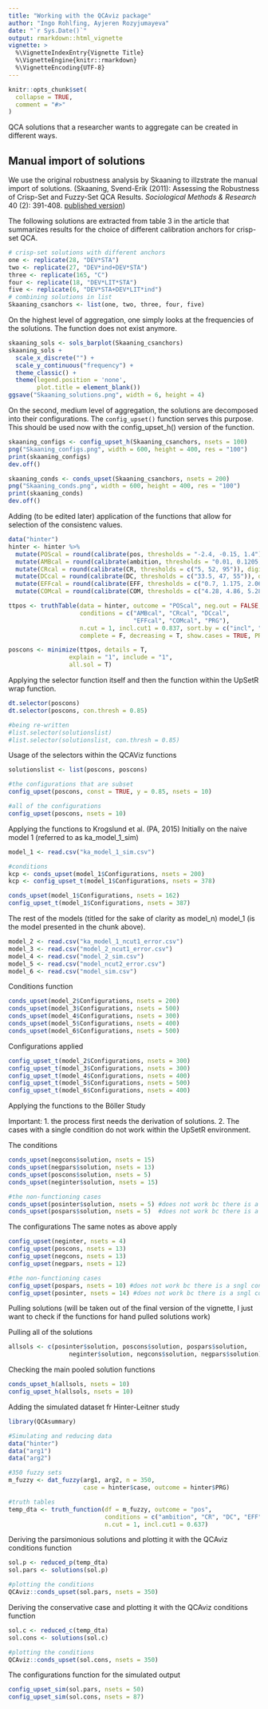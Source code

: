 ```yaml
---
title: "Working with the QCAviz package"
author: "Ingo Rohlfing, Ayjeren Rozyjumayeva"
date: "`r Sys.Date()`"
output: rmarkdown::html_vignette
vignette: >
  %\VignetteIndexEntry{Vignette Title}
  %\VignetteEngine{knitr::rmarkdown}
  %\VignetteEncoding{UTF-8}
---
```


```r
knitr::opts_chunk$set(
  collapse = TRUE,
  comment = "#>"
)
```

QCA solutions that a researcher wants to aggregate can be created in different ways.

## Manual import of solutions
We use the original robustness analysis by Skaaning to illzstrate the manual import of solutions. (Skaaning, Svend-Erik (2011): Assessing the Robustness of Crisp-Set and Fuzzy-Set QCA Results. *Sociological Methods & Research* 40 (2): 391-408. [published version](http://10.1177/0049124111404818))

The following solutions are extracted from table 3 in the article that summarizes results for the choice of different calibration anchors for crisp-set QCA.
```r
# crisp-set solutions with different anchors
one <- replicate(28, "DEV*STA")
two <- replicate(27, "DEV*ind+DEV*STA")
three <- replicate(165, "C")
four <- replicate(18, "DEV*LIT*STA")
five <- replicate(6, "DEV*STA+DEV*LIT*ind")
# combining solutions in list
Skaaning_csanchors <- list(one, two, three, four, five)
```

On the highest level of aggregation, one simply looks at the frequencies of the solutions.
The function does not exist anymore.
```r
skaaning_sols <- sols_barplot(Skaaning_csanchors)
skaaning_sols + 
  scale_x_discrete("") +
  scale_y_continuous("frequency") +
  theme_classic() +
  theme(legend.position = 'none',
        plot.title = element_blank())
ggsave("Skaaning_solutions.png", width = 6, height = 4)
```

On the second, medium level of aggregation, the solutions are decomposed into their configurations. The `config_upset()` function serves this purpose. This should be used now with the config_upset_h() version of the function.
```r
skaaning_configs <- config_upset_h(Skaaning_csanchors, nsets = 100)
png("Skaaning_configs.png", width = 600, height = 400, res = "100")
print(skaaning_configs)
dev.off()
```

```r
skaaning_conds <- conds_upset(Skaaning_csanchors, nsets = 200)
png("Skaaning_conds.png", width = 600, height = 400, res = "100")
print(skaaning_conds)
dev.off()
```

Adding (to be edited later) application of the functions that allow for selection of the consistenc values.

```r
data("hinter")
hinter <- hinter %>% 
  mutate(POScal = round(calibrate(pos, thresholds = "-2.4, -0.15, 1.4"), digits = 2)) %>% 
  mutate(AMBcal = round(calibrate(ambition, thresholds = "0.01, 0.1205, 0.2"), digits = 2)) %>% 
  mutate(CRcal = round(calibrate(CR, thresholds = c("5, 52, 95")), digits = 2)) %>% 
  mutate(DCcal = round(calibrate(DC, thresholds = c("33.5, 47, 55")), digits = 2)) %>% 
  mutate(EFFcal = round(calibrate(EFF, thresholds = c("0.7, 1.175, 2.065")), digits = 2)) %>%
  mutate(COMcal = round(calibrate(COM, thresholds = c("4.28, 4.86, 5.285")), digits = 2))

ttpos <- truthTable(data = hinter, outcome = "POScal", neg.out = FALSE,
                    conditions = c("AMBcal", "CRcal", "DCcal", 
                                   "EFFcal", "COMcal", "PRG"),
                    n.cut = 1, incl.cut1 = 0.837, sort.by = c("incl", "n"), 
                    complete = F, decreasing = T, show.cases = TRUE, PRI = F)

poscons <- minimize(ttpos, details = T, 
                 explain = "1", include = "1",
                 all.sol = T)

```


Applying the selector function itself and then the function within the UpSetR wrap function.

```r
dt.selector(poscons)
dt.selector(poscons, con.thresh = 0.85)

#being re-written
#list.selector(solutionslist)
#list.selector(solutionslist, con.thresh = 0.85)
```


Usage of the selectors within the QCAViz functions
```r
solutionslist <- list(poscons, poscons)

#the configurations that are subset
config_upset(poscons, const = TRUE, y = 0.85, nsets = 10)

#all of the configurations
config_upset(poscons, nsets = 10)
```


Applying the functions to Krogslund et al. (PA, 2015)
Initially on the naive model 1 (referred to as ka_model_1_sim)

```r
model_1 <- read.csv("ka_model_1_sim.csv")

#conditions
kcp <- conds_upset(model_1$Configurations, nsets = 200)
kcp <- config_upset_t(model_1$Configurations, nsets = 378)

conds_upset(model_1$Configurations, nsets = 162)
config_upset_t(model_1$Configurations, nsets = 387)
```


The rest of the models (titled for the sake of clarity as model_n)
model_1 (is the model presented in the chunk above).

```r
model_2 <- read.csv("ka_model_1_ncut1_error.csv")
model_3 <- read.csv("model_2_ncut1_error.csv")
model_4 <- read.csv("model_2_sim.csv")
model_5 <- read.csv("model_ncut2_error.csv")
model_6 <- read.csv("model_sim.csv")
```

Conditions function
```r
conds_upset(model_2$Configurations, nsets = 200)
conds_upset(model_3$Configurations, nsets = 500)
conds_upset(model_4$Configurations, nsets = 300)
conds_upset(model_5$Configurations, nsets = 400)
conds_upset(model_6$Configurations, nsets = 500)
```


Configurations applied
```r
config_upset_t(model_2$Configurations, nsets = 300)
config_upset_t(model_3$Configurations, nsets = 300)
config_upset_t(model_4$Configurations, nsets = 400)
config_upset_t(model_5$Configurations, nsets = 500)
config_upset_t(model_6$Configurations, nsets = 400)

```


Applying the functions to the Böller Study


Important: 
1. the process first needs the derivation of solutions.
2. The cases with a single condition do not work within the UpSetR environment.

The conditions
```r
conds_upset(negcons$solution, nsets = 15)
conds_upset(negpars$solution, nsets = 13)
conds_upset(poscons$solution, nsets = 5)
conds_upset(neginter$solution, nsets = 15)

#the non-functioning cases
conds_upset(posinter$solution, nsets = 5) #does not work bc there is a single condition!
conds_upset(pospars$solution, nsets = 5)  #does not work bc there is a single condition!
```


The configurations
The same notes as above apply
```r

config_upset(neginter, nsets = 4)
config_upset(poscons, nsets = 13)
config_upset(negcons, nsets = 13)
config_upset(negpars, nsets = 12)

#the non-functioning cases
config_upset(pospars, nsets = 10) #does not work bc there is a sngl condition
config_upset(posinter, nsets = 14) #does not work bc there is a sngl condition
```


Pulling solutions (will be taken out of the 
final version of the vignette, I just want to check if 
the functions for hand pulled solutions work)

Pulling all of the solutions
```r
allsols <- c(posinter$solution, poscons$solution, pospars$solution, 
                 neginter$solution, negcons$solution, negpars$solution)
```

Checking the main pooled solution functions
```r
conds_upset_h(allsols, nsets = 10)
config_upset_h(allsols, nsets = 10)
```


Adding the simulated dataset fr Hinter-Leitner study
```r
library(QCAsummary)

#Simulating and reducing data
data("hinter")
data("arg1")
data("arg2")

#350 fuzzy sets
m_fuzzy <- dat_fuzzy(arg1, arg2, n = 350,
                     case = hinter$case, outcome = hinter$PRG)

#truth tables
temp_dta <- truth_function(df = m_fuzzy, outcome = "pos",
                           conditions = c("ambition", "CR", "DC", "EFF", "COM"),
                           n.cut = 1, incl.cut1 = 0.637)

```


Deriving the parsimonious solutions and plotting it
with the QCAviz conditions function

```r
sol.p <- reduced_p(temp_dta)
sol.pars <- solutions(sol.p)

#plotting the conditions
QCAviz::conds_upset(sol.pars, nsets = 350)
```



Deriving the conservative case and plotting it
with the QCAviz conditions function

```r
sol.c <- reduced_c(temp_dta)
sol.cons <- solutions(sol.c)

#plotting the conditions
QCAviz::conds_upset(sol.cons, nsets = 350)
```


The configurations function for the simulated output
```r
config_upset_sim(sol.pars, nsets = 50)
config_upset_sim(sol.cons, nsets = 87)
```

















